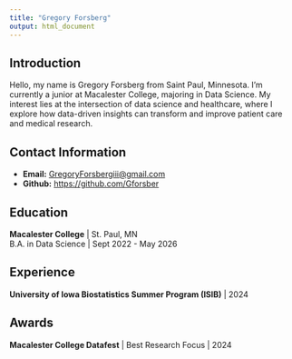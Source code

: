 ```yaml
---
title: "Gregory Forsberg"
output: html_document
---
```


## Introduction

Hello, my name is Gregory Forsberg from Saint Paul, Minnesota. I'm currently a junior at Macalester College, majoring in Data Science. My interest lies at the intersection of data science and healthcare, where I explore how data-driven insights can transform and improve patient care and medical research.

## Contact Information

-   **Email:** [GregoryForsbergiii\@gmail.com](mailto:GregoryForsbergiii@gmail.com)
-   **Github:** <https://github.com/Gforsber>

## Education

**Macalester College** \| St. Paul, MN\
B.A. in Data Science \| Sept 2022 - May 2026

## Experience

**University of Iowa Biostatistics Summer Program (ISIB)** \| 2024

## Awards

**Macalester College Datafest** \| Best Research Focus \| 2024
